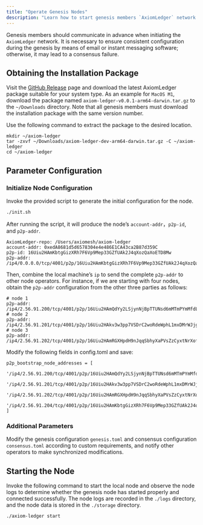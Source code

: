 ```yaml
---
title: "Operate Genesis Nodes"
description: "Learn how to start genesis members `AxiomLedger` network."
---
```


<Warning>Genesis members should communicate in advance when initiating the `AxiomLedger` network. It is necessary to ensure consistent configuration during the genesis by means of email or instant messaging software; otherwise, it may lead to a consensus failure. </Warning>

## Obtaining the Installation Package

Visit the [GitHub Release](https://github.com/axiomesh/axiom-ledger/releases) page and download the latest AxiomLedger package suitable for your system type.
As an example for `MacOS M1`, download the package named `axiom-ledger-v0.0.1-arm64-darwin.tar.gz` to the `~/Downloads` directory.
Note that all genesis members must download the installation package with the same version number.

Use the following command to extract the package to the desired location.

```shell
mkdir ~/axiom-ledger
tar -zxvf ~/Downloads/axiom-ledger-dev-arm64-darwin.tar.gz -C ~/axiom-ledger
cd ~/axiom-ledger
```

## Parameter Configuration

### Initialize Node Configuration

Invoke the provided script to generate the initial configuration for the node.

```shell
./init.sh
```

After running the script, it will produce the node’s `account-addr`，`p2p-id`, and `p2p-addr`.

```shell
AxiomLedger-repo: /Users/axiomesh/axiom-ledger
account-addr: 0xedA8681d5d6578304e4e486E1CA43ca2B87d359C
p2p-id: 16Uiu2HAmKbtgGizXRh7F6Vp9Mep33GZfUAk2J4qXozQaXoETD8Mw
p2p-addr: /ip4/0.0.0.0/tcp/4001/p2p/16Uiu2HAmKbtgGizXRh7F6Vp9Mep33GZfUAk2J4qXozQaXoETD8Mw
```

Then, combine the local machine’s `ip` to send the complete `p2p-addr` to other node operators. For instance, if we are starting with four nodes, obtain the `p2p-addr` configuration from the other three parties as follows:

```shell
# node 1
p2p-addr: /ip4/2.56.91.200/tcp/4001/p2p/16Uiu2HAmQdYy2LSjynNjBpTTUNsd6mMTmPYmMfdLfaFscgWrM7mt
# node 2
p2p-addr: /ip4/2.56.91.201/tcp/4001/p2p/16Uiu2HAkv3w3pp7VSDrC2woRdeWphL1mxDMrWJjgMwZdiHbfa6Ss
# node 3
p2p-addr: /ip4/2.56.91.202/tcp/4001/p2p/16Uiu2HAmRGXHpdH9nJqqSbhyXaPVsZzCyxtNrXofcrkDn1UBjvzH
```

Modify the following fields in config.toml and save:

```shell
p2p_bootstrap_node_addresses = [
  '/ip4/2.56.91.200/tcp/4001/p2p/16Uiu2HAmQdYy2LSjynNjBpTTUNsd6mMTmPYmMfdLfaFscgWrM7mt',
  '/ip4/2.56.91.201/tcp/4001/p2p/16Uiu2HAkv3w3pp7VSDrC2woRdeWphL1mxDMrWJjgMwZdiHbfa6Ss',
  '/ip4/2.56.91.202/tcp/4001/p2p/16Uiu2HAmRGXHpdH9nJqqSbhyXaPVsZzCyxtNrXofcrkDn1UBjvzH',
  '/ip4/2.56.91.204/tcp/4001/p2p/16Uiu2HAmKbtgGizXRh7F6Vp9Mep33GZfUAk2J4qXozQaXoETD8Mw'
]
```

### Additional Parameters

Modify the genesis configuration `genesis.toml` and consensus configuration `consensus.toml` according to custom requirements, and notify other operators to make synchronized modifications.

## Starting the Node

Invoke the following command to start the local node and observe the node logs to determine whether the genesis node has started properly and connected successfully.
The node logs are recorded in the `./logs` directory, and the node data is stored in the `./storage` directory.

```shell
./axiom-ledger start
```


